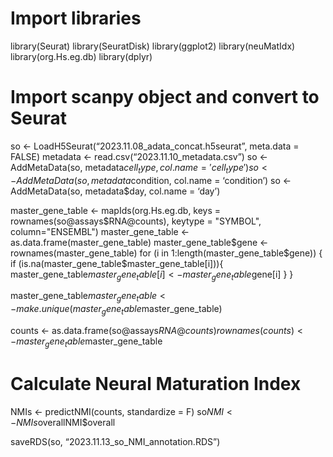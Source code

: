 # Import libraries
library(Seurat)
library(SeuratDisk)
library(ggplot2)
library(neuMatIdx)
library(org.Hs.eg.db)
library(dplyr)

# Import scanpy object and convert to Seurat
so <- LoadH5Seurat("2023.11.08_adata_concat.h5seurat", meta.data = FALSE)
metadata <- read.csv("2023.11.10_metadata.csv")
so <- AddMetaData(so, metadata$cell_type, col.name = 'cell_type')
so <- AddMetaData(so, metadata$condition, col.name = 'condition')
so <- AddMetaData(so, metadata$day, col.name = 'day')

master_gene_table <- mapIds(org.Hs.eg.db, keys = rownames(so@assays$RNA@counts), keytype = "SYMBOL", column="ENSEMBL")
master_gene_table <- as.data.frame(master_gene_table)
master_gene_table$gene <- rownames(master_gene_table)
for (i in 1:length(master_gene_table$gene)) {
  if (is.na(master_gene_table$master_gene_table[i])){
    master_gene_table$master_gene_table[i] <- master_gene_table$gene[i]
  }
}

master_gene_table$master_gene_table <- make.unique(master_gene_table$master_gene_table)

counts <- as.data.frame(so@assays$RNA@counts)
rownames(counts) <- master_gene_table$master_gene_table

# Calculate Neural Maturation Index
NMIs <- predictNMI(counts, standardize = F)
so$NMI <- NMIs$overallNMI$overall

saveRDS(so, "2023.11.13_so_NMI_annotation.RDS")

